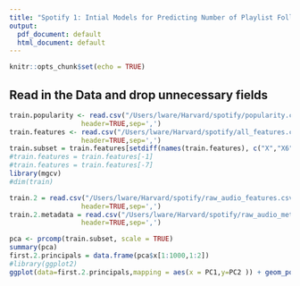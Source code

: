 ```yaml
---
title: "Spotify 1: Intial Models for Predicting Number of Playlist Followers"
output:
  pdf_document: default
  html_document: default
---
```


```r
knitr::opts_chunk$set(echo = TRUE)
```

## Read in the Data and drop unnecessary fields

```r
train.popularity <- read.csv("/Users/lware/Harvard/spotify/popularity.csv",
                  header=TRUE,sep=',')
train.features <- read.csv("/Users/lware/Harvard/spotify/all_features.csv",
                  header=TRUE,sep=',')
train.subset = train.features[setdiff(names(train.features), c("X","X6"))]
#train.features = train.features[-1]
#train.features = train.features[-7]
library(mgcv)
#dim(train)

```

```r
train.2 = read.csv("/Users/lware/Harvard/spotify/raw_audio_features.csv",
                  header=TRUE,sep=',')
train.2.metadata = read.csv("/Users/lware/Harvard/spotify/raw_audio_metadata.csv",
                  header=TRUE,sep=',')

```

```r
pca <- prcomp(train.subset, scale = TRUE)
summary(pca)
first.2.principals = data.frame(pca$x[1:1000,1:2])
#library(ggplot2)
ggplot(data=first.2.principals,mapping = aes(x = PC1,y=PC2 )) + geom_point()

```


  